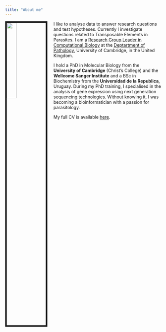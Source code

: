 ```yaml
---
title: "About me"
---
```


<link rel="stylesheet" href="styles.css" type="text/css">

<img src="images/sanger-ap6.jpg" style="width:25%; border:5px solid; margin-right: 20px" align="left">

I like to analyse data to answer research questions and test hypotheses. Currently I investigate questions related to Transposable Elements in Parasites. I am a [Research Group Leader in Computational Biology](https://www.path.cam.ac.uk/directory/anna-protasio) at the [Deptartment of Pathology](https://www.path.cam.ac.uk/), University of Cambridge, in the United Kingdom. 


I hold a PhD in Molecular Biology from the __University of Cambridge__ (Christ's College) and the **Wellcome Sanger Institute** and a BSc in Biochemistry from the __Universidad de la Republica__, Uruguay. During my PhD training, I specialised in the analysis of gene expression using next generation sequencing technologies. Without knowing it, I was becoming a bioinformatician with a passion for parasitology. 

My full CV is available [here](files/CV_generic.pdf).
